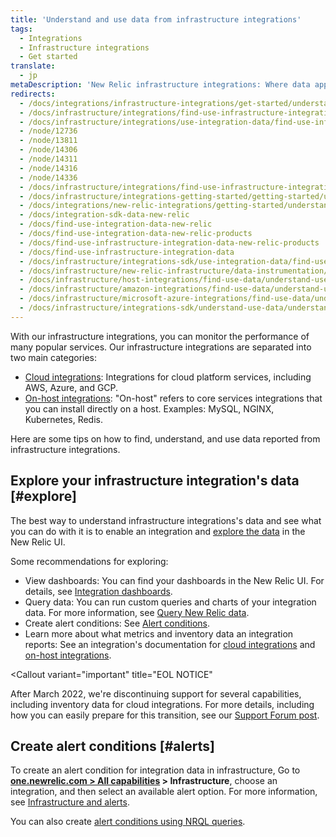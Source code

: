 ```yaml
---
title: 'Understand and use data from infrastructure integrations'
tags:
  - Integrations
  - Infrastructure integrations
  - Get started
translate:
  - jp
metaDescription: 'New Relic infrastructure integrations: Where data appears in New Relic UI, how data is structured, and tips on how to use the data.'
redirects:
  - /docs/integrations/infrastructure-integrations/get-started/understand-use-data-infrastructure-integrations
  - /docs/infrastructure/integrations/find-use-infrastructure-integration-data-new-relic-products
  - /docs/infrastructure/integrations/use-integration-data/find-use-infrastructure-integration-data-new-relic-products
  - /node/12736
  - /node/13811
  - /node/14306
  - /node/14311
  - /node/14316
  - /node/14336
  - /docs/infrastructure/integrations/find-use-infrastructure-integration-data
  - /docs/infrastructure/integrations-getting-started/getting-started/understand-integration-data-data-types
  - /docs/integrations/new-relic-integrations/getting-started/understand-use-data-infrastructure-integrations
  - /docs/integration-sdk-data-new-relic
  - /docs/find-use-integration-data-new-relic
  - /docs/find-use-integration-data-new-relic-products
  - /docs/find-use-infrastructure-integration-data-new-relic-products
  - /docs/find-use-infrastructure-integration-data
  - /docs/infrastructure/integrations-sdk/use-integration-data/find-use-infrastructure-integration-data
  - /docs/infrastructure/new-relic-infrastructure/data-instrumentation/integration-data
  - /docs/infrastructure/host-integrations/find-use-data/understand-use-data
  - /docs/infrastructure/amazon-integrations/find-use-data/understand-use-integration-data
  - /docs/infrastructure/microsoft-azure-integrations/find-use-data/understand-use-integration-data
  - /docs/infrastructure/integrations-sdk/understand-use-data/understand-use-integration-data
---
```


With our infrastructure integrations, you can monitor the performance of many popular services. Our infrastructure integrations are separated into two main categories:

* [Cloud integrations](/docs/integrations/new-relic-integrations/getting-started/introduction-infrastructure-integrations#cloud): Integrations for cloud platform services, including AWS, Azure, and GCP.
* [On-host integrations](/docs/integrations/new-relic-integrations/getting-started/introduction-infrastructure-integrations#on-host): "On-host" refers to core services integrations that you can install directly on a host. Examples: MySQL, NGINX, Kubernetes, Redis.

Here are some tips on how to find, understand, and use data reported from infrastructure integrations.

## Explore your infrastructure integration's data [#explore]

The best way to understand infrastructure integrations's data and see what you can do with it is to enable an integration and [explore the data](/docs/query-your-data/explore-query-data/data-explorer/introduction-data-explorer) in the New Relic UI.

Some recommendations for exploring:

* View dashboards: You can find your dashboards in the New Relic UI. For details, see [Integration dashboards](/docs/integrations/new-relic-integrations/getting-started/infrastructure-integration-dashboards-charts).
* Query data: You can run custom queries and charts of your integration data. For more information, see [Query New Relic data](/docs/using-new-relic/data/understand-data/query-new-relic-data).
* Create alert conditions: See [Alert conditions](#alerts).
* Learn more about what metrics and inventory data an integration reports: See an integration's documentation for [cloud integrations](/docs/integrations/new-relic-integrations/getting-started/introduction-infrastructure-integrations#cloud) and [on-host integrations](/docs/integrations/new-relic-integrations/getting-started/introduction-infrastructure-integrations).

<Callout
  variant="important"
  title="EOL NOTICE"
>
  After March 2022, we're discontinuing support for several capabilities, including inventory data for cloud integrations. For more details, including how you can easily prepare for this transition, see our [Support Forum post](https://discuss.newrelic.com/t/important-upcoming-changes-to-capabilities-and-support-across-errors-classic-labels-service-infrastructure-on-host-snmp-integration-and-inventory-data-in-cloud-integrations/175370).
</Callout>

## Create alert conditions [#alerts]

To create an alert condition for integration data in infrastructure, Go to **[one.newrelic.com > All capabilities](https://one.newrelic.com/all-capabilities) > Infrastructure**, choose an integration, and then select an available alert option. For more information, see [Infrastructure and alerts](/docs/infrastructure/new-relic-infrastructure/infrastructure-alert-conditions/infrastructure-alerts-add-edit-or-view-host-alert-information).

You can also create [alert conditions using NRQL queries](/docs/alerts/new-relic-alerts/defining-conditions/create-alert-conditions-nrql-queries).
